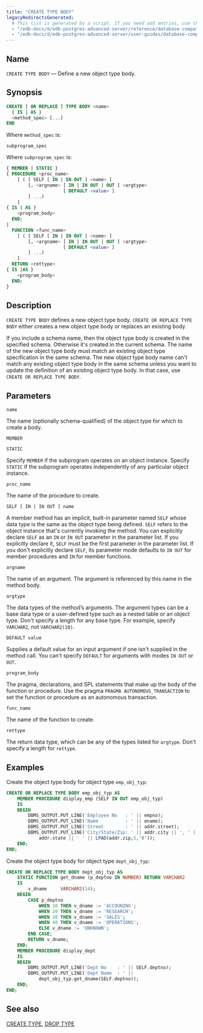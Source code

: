 ```yaml
---
title: "CREATE TYPE BODY"
legacyRedirectsGenerated:
  # This list is generated by a script. If you need add entries, use the `legacyRedirects` key.
  - "/edb-docs/d/edb-postgres-advanced-server/reference/database-compatibility-for-oracle-developers-reference-guide/9.6/Database_Compatibility_for_Oracle_Developers_Reference_Guide.1.054.html"
  - "/edb-docs/d/edb-postgres-advanced-server/user-guides/database-compatibility-for-oracle-developers-guide/9.5/Database_Compatibility_for_Oracle_Developers_Guide.1.082.html"
---
```


<div id="create_type_body" class="registered_link"></div>

## Name

`CREATE TYPE BODY` &mdash; Define a new object type body.

## Synopsis

```sql
CREATE [ OR REPLACE ] TYPE BODY <name>
  { IS | AS }
  <method_spec> [...]
END
```

Where `method_spec` is:

```text
subprogram_spec
```

Where `subprogram_spec` is:

```sql
{ MEMBER | STATIC }
{ PROCEDURE <proc_name>
    [ ( [ SELF [ IN | IN OUT ] <name> ]
        [, <argname> [ IN | IN OUT | OUT ] <argtype>
                     [ DEFAULT <value> ]
        ] ...)
    ]
{ IS | AS }
    <program_body>
  END;
|
  FUNCTION <func_name>
    [ ( [ SELF [ IN | IN OUT ] <name> ]
        [, <argname> [ IN | IN OUT | OUT ] <argtype>
                     [ DEFAULT <value> ]
        ] ...)
    ]
  RETURN <rettype>
{ IS |AS }
    <program_body>
  END;
}
```

## Description

`CREATE TYPE BODY` defines a new object type body. `CREATE OR REPLACE TYPE BODY` either creates a new object type body or replaces an existing body.

If you include a schema name, then the object type body is created in the specified schema. Otherwise it's created in the current schema. The name of the new object type body must match an existing object type specification in the same schema. The new object type body name can't match any existing object type body in the same schema unless you want to update the definition of an existing object type body. In that case, use `CREATE OR REPLACE TYPE BODY`.

## Parameters

`name`

 The name (optionally schema-qualified) of the object type for which to create a body.

`MEMBER`

`STATIC`

 Specify `MEMBER` if the subprogram operates on an object instance. Specify `STATIC` if the subprogram operates independently of any particular object instance.

`proc_name`

 The name of the procedure to create.

`SELF [ IN | IN OUT ] name`

 A member method has an implicit, built-in parameter named `SELF` whose data type is the same as the object type being defined. `SELF` refers to the object instance that's currently invoking the method. You can explicitly declare `SELF` as an `IN` or `IN OUT` parameter in the parameter list. If you explicitly declare it, `SELF` must be the first parameter in the parameter list. If you don't explicitly declare `SELF`, its parameter mode defaults to `IN OUT` for member procedures and `IN` for member functions.

`argname`

 The name of an argument. The argument is referenced by this name in the method body.

`argtype`

 The data types of the method’s arguments. The argument types can be a base data type or a user-defined type such as a nested table or an object type. Don't specify a length for any base type. For example, specify `VARCHAR2`, not `VARCHAR2(10)`.

`DEFAULT value`

 Supplies a default value for an input argument if one isn't supplied in the method call. You can't specify `DEFAULT` for arguments with modes `IN OUT` or `OUT`.

`program_body`

 The pragma, declarations, and SPL statements that make up the body of the function or procedure. Use the pragma `PRAGMA AUTONOMOUS_TRANSACTION` to set the function or procedure as an autonomous transaction.

`func_name`

 The name of the function to create.

`rettype`

 The return data type, which can be any of the types listed for `argtype`. Don't specify a length for `rettype`.

## Examples

Create the object type body for object type `emp_obj_typ`:

```sql
CREATE OR REPLACE TYPE BODY emp_obj_typ AS
    MEMBER PROCEDURE display_emp (SELF IN OUT emp_obj_typ)
    IS
    BEGIN
        DBMS_OUTPUT.PUT_LINE('Employee No   : ' || empno);
        DBMS_OUTPUT.PUT_LINE('Name          : ' || ename);
        DBMS_OUTPUT.PUT_LINE('Street        : ' || addr.street);
        DBMS_OUTPUT.PUT_LINE('City/State/Zip: ' || addr.city || ', ' ||
            addr.state || ' ' || LPAD(addr.zip,5,'0'));
    END;
END;
```

Create the object type body for object type `dept_obj_typ`:

```sql
CREATE OR REPLACE TYPE BODY dept_obj_typ AS
    STATIC FUNCTION get_dname (p_deptno IN NUMBER) RETURN VARCHAR2
    IS
        v_dname     VARCHAR2(14);
    BEGIN
        CASE p_deptno
            WHEN 10 THEN v_dname := 'ACCOUNING';
            WHEN 20 THEN v_dname := 'RESEARCH';
            WHEN 30 THEN v_dname := 'SALES';
            WHEN 40 THEN v_dname := 'OPERATIONS';
            ELSE v_dname := 'UNKNOWN';
        END CASE;
        RETURN v_dname;
    END;
    MEMBER PROCEDURE display_dept
    IS
    BEGIN
        DBMS_OUTPUT.PUT_LINE('Dept No    : ' || SELF.deptno);
        DBMS_OUTPUT.PUT_LINE('Dept Name  : ' ||
            dept_obj_typ.get_dname(SELF.deptno));
    END;
END;
```

## See also

[CREATE TYPE](39_create_type/#create_type), [DROP TYPE](60_drop_type/#drop_type)
